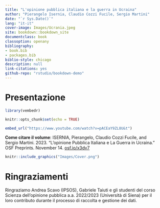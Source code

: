 ```yaml
--- 
title: "L'opinione pubblica italiana e la guerra in Ucraina"
author: "Pierangelo Isernia, Claudio Cozzi Fucile, Sergio Martini"
date: "`r Sys.Date()`"
lang: "it-it"
cover-image: Images/Ucrania.jpeg
site: bookdown::bookdown_site
documentclass: book
classoption: openany
bibliography:
- book.bib
- packages.bib
biblio-style: chicago
description: null
link-citations: yes
github-repo: "rstudio/bookdown-demo"
---
```


# Presentazione {-}

```r

library(vembedr)

knitr::opts_chunk$set(echo = TRUE)
```

```r
embed_url("https://www.youtube.com/watch?v=pACEaY9ZL8U&t")
```

**Come citare il volume**: 
ISERNIA, Pierangelo, Claudio Cozzi Fucile, and Sergio Martini. 2023. “L’opinione Pubblica Italiana e La Guerra in Ucraina.” OSF Preprints. November 14. [osf.io/x3dv7](https://osf.io/x3dv7/)

```r
knitr::include_graphics("Images/Cover.png")

```


# Ringraziamenti {-}

Ringraziamo Andrea Scavo (IPSOS), Gabriele Taiuti e gli studenti del corso Scienza dell’opinione pubblica a.a. 2022/2023 (Università di Siena) per il loro contributo durante il processo di raccolta e gestione dei dati. 
